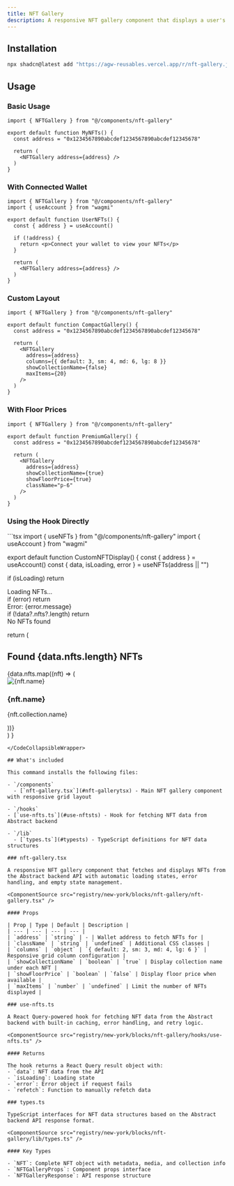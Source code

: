 ```yaml
---
title: NFT Gallery
description: A responsive NFT gallery component that displays a user's NFTs from the Abstract backend
---
```


<ComponentPreview name="nft-gallery" />

## Installation

```bash
npx shadcn@latest add "https://agw-reusables.vercel.app/r/nft-gallery.json"
```

## Usage

### Basic Usage

```tsx
import { NFTGallery } from "@/components/nft-gallery"

export default function MyNFTs() {
  const address = "0x1234567890abcdef1234567890abcdef12345678"
  
  return (
    <NFTGallery address={address} />
  )
}
```

### With Connected Wallet

```tsx
import { NFTGallery } from "@/components/nft-gallery"
import { useAccount } from "wagmi"

export default function UserNFTs() {
  const { address } = useAccount()
  
  if (!address) {
    return <p>Connect your wallet to view your NFTs</p>
  }
  
  return (
    <NFTGallery address={address} />
  )
}
```

### Custom Layout

```tsx
import { NFTGallery } from "@/components/nft-gallery"

export default function CompactGallery() {
  const address = "0x1234567890abcdef1234567890abcdef12345678"
  
  return (
    <NFTGallery
      address={address}
      columns={{ default: 3, sm: 4, md: 6, lg: 8 }}
      showCollectionName={false}
      maxItems={20}
    />
  )
}
```

### With Floor Prices

```tsx
import { NFTGallery } from "@/components/nft-gallery"

export default function PremiumGallery() {
  const address = "0x1234567890abcdef1234567890abcdef12345678"
  
  return (
    <NFTGallery
      address={address}
      showCollectionName={true}
      showFloorPrice={true}
      className="p-6"
    />
  )
}
```

### Using the Hook Directly

<CodeCollapsibleWrapper>
```tsx
import { useNFTs } from "@/components/nft-gallery"
import { useAccount } from "wagmi"

export default function CustomNFTDisplay() {
  const { address } = useAccount()
  const { data, isLoading, error } = useNFTs(address || "")
  
  if (isLoading) return <div>Loading NFTs...</div>
  if (error) return <div>Error: {error.message}</div>
  if (!data?.nfts?.length) return <div>No NFTs found</div>
  
  return (
    <div>
      <h2>Found {data.nfts.length} NFTs</h2>
      <div className="grid grid-cols-4 gap-4">
        {data.nfts.map((nft) => (
          <div key={nft.id}>
            <img src={nft.imageUrl} alt={nft.name} />
            <h3>{nft.name}</h3>
            <p>{nft.collection.name}</p>
          </div>
        ))}
      </div>
    </div>
  )
}
```
</CodeCollapsibleWrapper>

## What's included

This command installs the following files:

- `/components`
  - [`nft-gallery.tsx`](#nft-gallerytsx) - Main NFT gallery component with responsive grid layout

- `/hooks`
- [`use-nfts.ts`](#use-nftsts) - Hook for fetching NFT data from Abstract backend

- `/lib`
  - [`types.ts`](#typests) - TypeScript definitions for NFT data structures

### nft-gallery.tsx

A responsive NFT gallery component that fetches and displays NFTs from the Abstract backend API with automatic loading states, error handling, and empty state management.

<ComponentSource src="registry/new-york/blocks/nft-gallery/nft-gallery.tsx" />

#### Props

| Prop | Type | Default | Description |
| --- | --- | --- | --- |
| `address` | `string` | - | Wallet address to fetch NFTs for |
| `className` | `string` | `undefined` | Additional CSS classes |
| `columns` | `object` | `{ default: 2, sm: 3, md: 4, lg: 6 }` | Responsive grid column configuration |
| `showCollectionName` | `boolean` | `true` | Display collection name under each NFT |
| `showFloorPrice` | `boolean` | `false` | Display floor price when available |
| `maxItems` | `number` | `undefined` | Limit the number of NFTs displayed |

### use-nfts.ts

A React Query-powered hook for fetching NFT data from the Abstract backend with built-in caching, error handling, and retry logic.

<ComponentSource src="registry/new-york/blocks/nft-gallery/hooks/use-nfts.ts" />

#### Returns

The hook returns a React Query result object with:
- `data`: NFT data from the API
- `isLoading`: Loading state
- `error`: Error object if request fails
- `refetch`: Function to manually refetch data

### types.ts

TypeScript interfaces for NFT data structures based on the Abstract backend API response format.

<ComponentSource src="registry/new-york/blocks/nft-gallery/lib/types.ts" />

#### Key Types

- `NFT`: Complete NFT object with metadata, media, and collection info
- `NFTGalleryProps`: Component props interface
- `NFTGalleryResponse`: API response structure